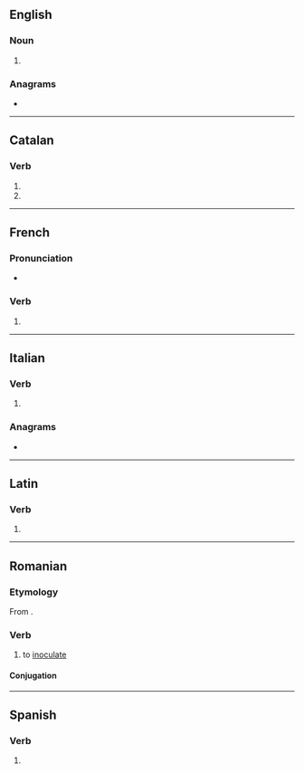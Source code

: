 {{also|inoculá}}
==English==

===Noun===
{{head|en|noun form}}

# {{plural of|en|inoculum}}

===Anagrams===
* {{anagrams|en|a=acilnou|Luciano}}

----

==Catalan==

===Verb===
{{head|ca|verb form}}

# {{ca-verb form of|p=3|n=sg|m=ind|t=pres|inocular}}
# {{ca-verb form of|p=2|n=sg|m=impr|inocular}}

----

==French==

===Pronunciation===
* {{homophones|fr|inoculas|inoculât}}

===Verb===
{{head|fr|verb form}}

# {{inflection of|fr|inoculer||3|s|past historic}}

----

==Italian==

===Verb===
{{head|it|verb form}}

# {{inflection of|it|inoculare||3|s|pres|indc|;|2|s|impr}}

===Anagrams===
* {{anagrams|it|a=acilnou|Alcuino|Luciano|ciulano}}

----

==Latin==

===Verb===
{{la-verb-form|inoculā}}

# {{inflection of|la|inoculō||2|s|pres|actv|impr}}

----

==Romanian==

===Etymology===
From {{bor|ro|fr|inoculer}}.

===Verb===
{{ro-verb|conj=1|inoculează|inoculat}}

# to [[inoculate]]

====Conjugation====
{{ro-conj-a-ez}}

----

==Spanish==

===Verb===
{{head|es|verb form}}

# {{es-verb form of|inocular}}